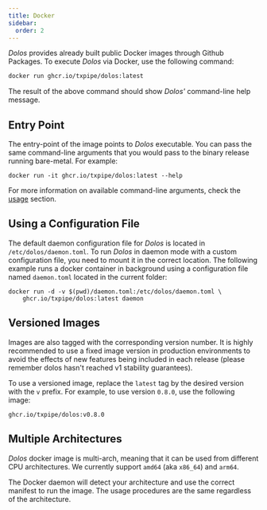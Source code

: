 ```yaml
---
title: Docker
sidebar:
  order: 2
---
```


_Dolos_ provides already built public Docker images through Github Packages. To execute _Dolos_ via Docker, use the following command:

```sh
docker run ghcr.io/txpipe/dolos:latest
```

The result of the above command should show _Dolos'_ command-line help message.

## Entry Point

The entry-point of the image points to _Dolos_ executable. You can pass the same command-line arguments that you would pass to the binary release running bare-metal. For example:

```
docker run -it ghcr.io/txpipe/dolos:latest --help
```

For more information on available command-line arguments, check the [usage](../running/modes) section.

## Using a Configuration File

The default daemon configuration file for _Dolos_ is located in `/etc/dolos/daemon.toml`. To run _Dolos_ in daemon mode with a custom configuration file, you need to mount it in the correct location. The following example runs a docker container in background using a configuration file named `daemon.toml` located in the current folder:

```
docker run -d -v $(pwd)/daemon.toml:/etc/dolos/daemon.toml \
    ghcr.io/txpipe/dolos:latest daemon
```

## Versioned Images

Images are also tagged with the corresponding version number. It is highly recommended to use a fixed image version in production environments to avoid the effects of new features being included in each release (please remember dolos hasn't reached v1 stability guarantees).

To use a versioned image, replace the `latest` tag by the desired version with the `v` prefix. For example, to use version `0.8.0`, use the following image:

```
ghcr.io/txpipe/dolos:v0.8.0
```

## Multiple Architectures

_Dolos_ docker image is multi-arch, meaning that it can be used from different CPU architectures. We currently support `amd64` (aka `x86_64`) and `arm64`.

The Docker daemon will detect your architecture and use the correct manifest to run the image. The usage procedures are the same regardless of the architecture.
